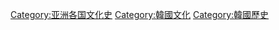 [[Category:亚洲各国文化史|Category:亚洲各国文化史]]
[[Category:韓國文化|Category:韓國文化]]
[[Category:韓國歷史|Category:韓國歷史]]